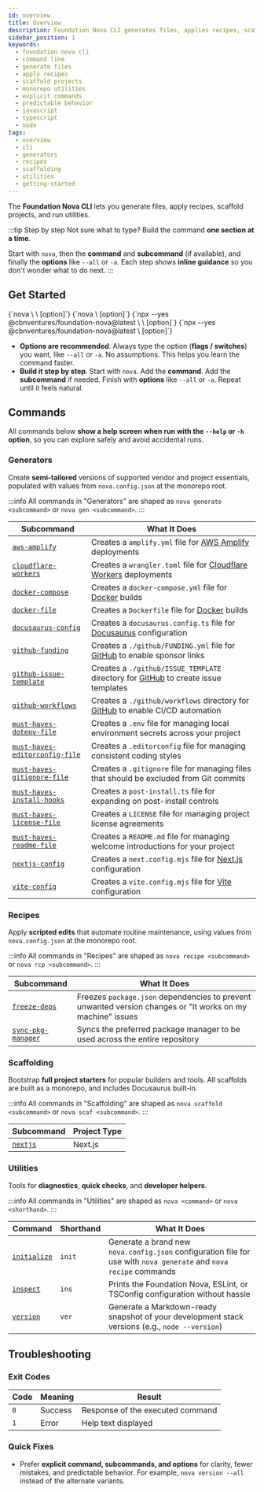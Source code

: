 ```yaml
---
id: overview
title: Overview
description: Foundation Nova CLI generates files, applies recipes, scaffolds projects, and runs utilities with explicit commands and predictable behavior.
sidebar_position: 1
keywords:
  - foundation nova cli
  - command line
  - generate files
  - apply recipes
  - scaffold projects
  - monorepo utilities
  - explicit commands
  - predictable behavior
  - javascript
  - typescript
  - node
tags:
  - overview
  - cli
  - generators
  - recipes
  - scaffolding
  - utilities
  - getting-started
---
```



The **Foundation Nova CLI** lets you generate files, apply recipes, scaffold projects, and run utilities.

:::tip Step by step
Not sure what to type? Build the command **one section at a time**.

Start with `nova`, then the **command** and **subcommand** (if available), and finally the **options** like `--all` or `-a`. Each step shows **inline guidance** so you don't wonder what to do next.
:::

## Get Started

<Tabs groupId="install-state">
  <TabItem value="nova" label="nova (installed)" default>
    <CodeBlock language="bash" title="Feature commands">
      {`nova \<command\> \<subcommand\> [option]`}
    </CodeBlock>
    <CodeBlock language="bash" title="Utility commands">
      {`nova \<command\> [option]`}
    </CodeBlock>
  </TabItem>
  <TabItem value="npx" label="npx (no install)">
    <CodeBlock language="bash" title="Feature commands">
      {`npx --yes @cbnventures/foundation-nova@latest \<command\> \<subcommand\> [option]`}
    </CodeBlock>
    <CodeBlock language="bash" title="Utility commands">
      {`npx --yes @cbnventures/foundation-nova@latest \<command\> [option]`}
    </CodeBlock>
  </TabItem>
</Tabs>

- **Options are recommended**. Always type the option (**flags / switches**) you want, like `--all` or `-a`. No assumptions. This helps you learn the command faster.
- **Build it step by step**. Start with `nova`. Add the **command**. Add the **subcommand** if needed. Finish with **options** like `--all` or `-a`. Repeat until it feels natural.

## Commands

All commands below **show a help screen when run with the `--help` or `-h` option**, so you can explore safely and avoid accidental runs.

### Generators

Create **semi-tailored** versions of supported vendor and project essentials, populated with values from `nova.config.json` at the monorepo root.

:::info
All commands in "Generators" are shaped as `nova generate <subcommand>` or `nova gen <subcommand>`.
:::

| Subcommand                                                                          | What It Does                                                                                                                  |
|-------------------------------------------------------------------------------------|-------------------------------------------------------------------------------------------------------------------------------|
| [`aws-amplify`](/docs/cli/generators/aws/amplify)                                   | Creates a `amplify.yml` file for [AWS Amplify](https://aws.amazon.com/amplify/) deployments                                   |
| [`cloudflare-workers`](/docs/cli/generators/cloudflare/workers)                     | Creates a `wrangler.toml` file for [Cloudflare Workers](https://workers.cloudflare.com/) deployments                          |
| [`docker-compose`](/docs/cli/generators/docker/compose)                             | Creates a `docker-compose.yml` file for [Docker](https://docs.docker.com/compose/) builds                                     |
| [`docker-file`](/docs/cli/generators/docker/file)                                   | Creates a `Dockerfile` file for [Docker](https://docs.docker.com/reference/dockerfile/) builds                                |
| [`docusaurus-config`](/docs/cli/generators/docusaurus/config)                       | Creates a `docusaurus.config.ts` file for [Docusaurus](https://docusaurus.io/) configuration                                  |
| [`github-funding`](/docs/cli/generators/github/funding)                             | Creates a `./github/FUNDING.yml` file for [GitHub](https://github.com/) to enable sponsor links                               |
| [`github-issue-template`](/docs/cli/generators/github/issue-template)               | Creates a `./github/ISSUE_TEMPLATE` directory for [GitHub](https://github.com/) to create issue templates                     |
| [`github-workflows`](/docs/cli/generators/github/workflows)                         | Creates a `./github/workflows` directory for [GitHub](https://github.com/) to enable CI/CD automation                         |
| [`must-haves-dotenv-file`](/docs/cli/generators/must-haves/dotenv-file)             | Creates a `.env` file for managing local environment secrets across your project                                              |
| [`must-haves-editorconfig-file`](/docs/cli/generators/must-haves/editorconfig-file) | Creates a `.editorconfig` file for managing consistent coding styles                                                          |
| [`must-haves-gitignore-file`](/docs/cli/generators/must-haves/gitignore-file)       | Creates a `.gitignore` file for managing files that should be excluded from Git commits                                       |
| [`must-haves-install-hooks`](/docs/cli/generators/must-haves/install-hooks)         | Creates a `post-install.ts` file for expanding on post-install controls                                                       |
| [`must-haves-license-file`](/docs/cli/generators/must-haves/license-file)           | Creates a `LICENSE` file for managing project license agreements                                                              |
| [`must-haves-readme-file`](/docs/cli/generators/must-haves/readme-file)             | Creates a `README.md` file for managing welcome introductions for your project                                                |
| [`nextjs-config`](/docs/cli/generators/nextjs/config)                               | Creates a `next.config.mjs` file for [Next.js](https://nextjs.org/docs/app/api-reference/config/next-config-js) configuration |
| [`vite-config`](/docs/cli/generators/vite/config)                                   | Creates a `vite.config.mjs` file for [Vite](https://vite.dev/config/) configuration                                           |

### Recipes

Apply **scripted edits** that automate routine maintenance, using values from `nova.config.json` at the monorepo root.

:::info
All commands in "Recipes" are shaped as `nova recipe <subcommand>` or `nova rcp <subcommand>`.
:::

| Subcommand                                               | What It Does                                                                                               |
|----------------------------------------------------------|------------------------------------------------------------------------------------------------------------|
| [`freeze-deps`](/docs/cli/recipes/freeze-deps)           | Freezes `package.json` dependencies to prevent unwanted version changes or "It works on my machine" issues |
| [`sync-pkg-manager`](/docs/cli/recipes/sync-pkg-manager) | Syncs the preferred package manager to be used across the entire repository                                |

### Scaffolding

Bootstrap **full project starters** for popular builders and tools. All scaffolds are built as a monorepo, and includes Docusaurus built-in.

:::info
All commands in "Scaffolding" are shaped as `nova scaffold <subcommand>` or `nova scaf <subcommand>`.
:::

| Subcommand                               | Project Type |
|------------------------------------------|--------------|
| [`nextjs`](/docs/cli/scaffolding/nextjs) | Next.js      |

### Utilities

Tools for **diagnostics**, **quick checks**, and **developer helpers**.

:::info
All commands in "Utilities" are shaped as `nova <command>` or `nova <shorthand>`.
:::

| Command                                        | Shorthand | What It Does                                                                                                       |
|------------------------------------------------|-----------|--------------------------------------------------------------------------------------------------------------------|
| [`initialize`](/docs/cli/utilities/initialize) | `init`    | Generate a brand new `nova.config.json` configuration file for use with `nova generate` and `nova recipe` commands |
| [`inspect`](/docs/cli/utilities/inspect)       | `ins`     | Prints the Foundation Nova, ESLint, or TSConfig configuration without hassle                                       |
| [`version`](/docs/cli/utilities/version)       | `ver`     | Generate a Markdown-ready snapshot of your development stack versions (e.g., `node --version`)                     |

## Troubleshooting

### Exit Codes

| Code | Meaning | Result                           |
|------|---------|----------------------------------|
| `0`  | Success | Response of the executed command |
| `1`  | Error   | Help text displayed              |

### Quick Fixes
- Prefer **explicit command, subcommands, and options** for clarity, fewer mistakes, and predictable behavior. For example, `nova version --all` instead of the alternate variants.
